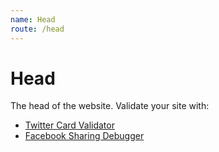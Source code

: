 ```yaml
---
name: Head
route: /head
---
```



# Head

The head of the website. Validate your site with:

- [Twitter Card Validator](https://cards-dev.twitter.com/validator)
- [Facebook Sharing Debugger](https://developers.facebook.com/tools/debug)

<PropsTable of={Head} />

<Playground>
  <Head />
</Playground>